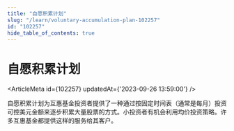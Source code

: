 ```yaml
---
title: "自愿积累计划"
slug: "/learn/voluntary-accumulation-plan-102257"
id: "102257"
hide_table_of_contents: true
---
```



# 自愿积累计划

<ArticleMeta id={102257} updatedAt={'2023-09-26 13:59:00'} />
<div className='border-solid border-b border-t-0 my-4 border-[var(--ifm-color-gray-300)]' />

自愿积累计划为互惠基金投资者提供了一种通过按固定时间表（通常是每月）投资可控美元金额来逐步积累大量股票的方式。小投资者有机会利用均价投资策略。许多互惠基金都提供这样的服务给其客户。
